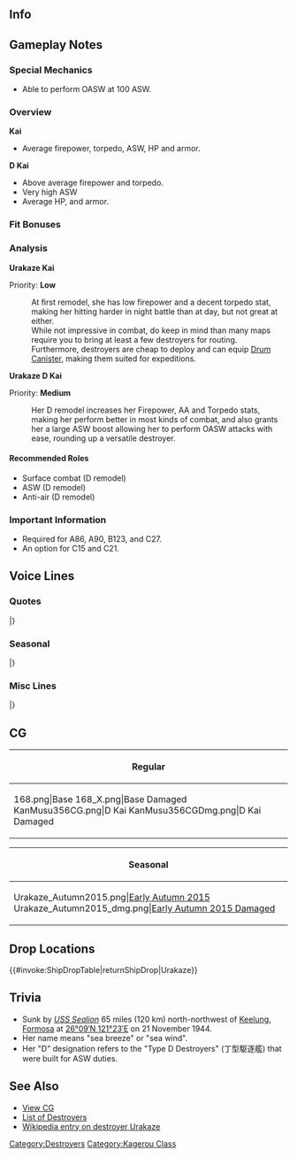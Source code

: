 ==Info==
{{KanmusuInfo|ID=168}}
{{KanmusuInfo|ID=168a}}
{{KanmusuInfo|ID=356}}

==Gameplay Notes==
===Special Mechanics===
* Able to perform OASW at 100 ASW.

===Overview===
'''Kai'''
* Average firepower, torpedo, ASW, HP and armor.  

'''D Kai'''
* Above average firepower and torpedo.
* Very high ASW
* Average HP, and armor.

===Fit Bonuses===
{{:{{BASEPAGENAME}}/Equipment Bonuses}}
{{clear}}

===Analysis===
'''Urakaze Kai'''

Priority: '''Low'''

:At first remodel, she has low firepower and a decent torpedo stat, making her hitting harder in night battle than at day, but not great at either.
:While not impressive in combat, do keep in mind than many maps require you to bring at least a few destroyers for routing.
:Furthermore, destroyers are cheap to deploy and can equip [[Drum Canister]], making them suited for expeditions.


'''Urakaze D Kai''' 

Priority: '''Medium'''
:Her D remodel increases her Firepower, AA and Torpedo stats, making her perform better in most kinds of combat, and also grants her a large ASW boost allowing her to perform OASW attacks with ease, rounding up a versatile destroyer.

====Recommended Roles====
* Surface combat (D remodel)
* ASW (D remodel)
* Anti-air (D remodel)

===Important Information===
* Required for A86, A90, B123, and C27.
* An option for C15 and C21.

==Voice Lines==
===Quotes===
{{ShipquoteHeader}}
{{ShipquoteKai
|scenario = Introduction
|origin = うち、浦風じゃ、よろしくね！
|translation = I'm Urakaze, cheers!<ref>She speaks in a Hiroshima dialect. Liberties have been taken with translation to try and reflect this.</ref>
|audio = Urakaze-Introduction.ogg
}}
{{ShipquoteKai
|scenario = Introduction
|kai3 = yes
|origin = うち、改陽炎型になったんよ。提督、聞いてるけ？うん、えいんよ、今日もよろしくじゃ。
|translation = I'm a remodelled Kagerou-class now. You listenin', Admiral? Yup, it's great. Cheers for today too.
|audio = UrakazeDKai-Intro.mp3
}}
{{ShipquoteKai
|scenario = Library
|origin = 生まれは大阪、所属は呉。
真珠湾からガダルカナルまで駆けまわったんじゃ。最期は金剛姉さんを護衛して台湾海峡… 
まぁ、もうどうにもならんなぁ…
|translation = I was born in Osaka but assign'd to Kure. 
I tromped all ova' from Pearl Harbor to Guadalcanal. Ma las' moments was escortin' Kongou-nee thru da Taiwan Straits.<ref>She was torpedoed by the [https://en.wikipedia.org/wiki/USS_Sealion_(SS-315) USS Sealion].</ref>
Ah wel', that'd be right...
|audio = Urakaze-Library.ogg
}}
{{ShipquoteKai
|scenario = Secretary 1
|origin = 提督さん、今日も元気じゃね。
|translation = Yer lookin' ripper today, Admiral.
|audio = Urakaze-Secretary_2.ogg
}}
{{ShipquoteKai
|scenario = Secretary 2
|origin = うちに、何か用。
|translation = Did ya need somethin'?
|audio = Urakaze-Secretary_1.ogg
}}
{{ShipquoteKai
|scenario = Secretary 2
|kai3 = yes
|origin = 浦風の出番じゃね。ええよ。
|translation = It's my turn now. Nice.
|audio = UrakazeDKai-Sec2.mp3
}}
{{ShipquoteKai
|scenario = Secretary 3
|origin = こら、どこ触っとるんじゃ。
|translation = Oy, where'd ya think yer touchin'?
|audio = Urakaze-Secretary_3.ogg
}}
{{ShipquoteKai
|scenario = Secretary Idle
|origin = ぅん…そろそろ出かけたいとこじゃな？
|translation = Hmmm... Can I go out soon?
|audio = Urakaze-Idle.ogg
}}
{{ShipquoteKai
|scenario = Secretary (Married)
|origin = 提督さん！無理は禁物やで！
|translation = Admiral! Ya can't push yerself!
|audio = Urakaze-Wedding_Line.ogg
}}
{{ShipquoteKai
|scenario = Secretary (Married)
|kai3 = yes
|origin = 提督、一緒にお散歩はどうじゃ？ん？うふ〜どうじゃ？
|translation = Wanna go for a stroll wit me, Admiral? Hmmm? Heh~ Well?
|audio =UrakazeDKai-SecMarried.mp3
}}
{{ShipquoteKai
|scenario = Wedding
|origin = 一日中頑張っとる提督を見てると、なんだかほっとけなくて…なっ！あまり、無理せんでね！
|translation = I jus' can't leave ya to be after watchin' ya work da whol' day... Admiral! Don't push yerself!
|audio = Urakaze-Wedding.ogg
}}
{{ShipquoteKai
|scenario = Player's Score
|origin = 提督さん？早く読んだ方がええよ。
|translation = Admiral? Ya better read it quick.
|audio = Urakaze-Looking_At_Scores.ogg
}}
{{ShipquoteKai
|scenario = Player's Score
|kai3 = yes
|origin = 情報け？うちに任せとき。えへぇ…ど…くい…ん…しょ…うん！
|translation = Intelligence? Leave it ta me. Hup... There... we...ngh... go... Here!
|audio = UrakazeDKai-PlayerScore.mp3
}}
{{ShipquoteKai
|scenario = Joining the Fleet
|origin = うちに任しとき！
|translation = I'll handle this!
|audio = Urakaze-Joining_A_Fleet.ogg
}}
{{ShipquoteKai
|scenario = Equipment 1
|origin = うちが強ければ、みんなを護れるけえね
|translation = If I'm strong, then I can protect all of ya!
|audio = Urakaze-Equipment_1.ogg
}}
{{ShipquoteKai
|scenario = Equipment 2
|origin = ちっと、かっこよくなったかな。
|translation = Do I look a bit good?
|audio = Urakaze-Equipment_2.ogg
}}
{{ShipquoteKai
|scenario = Equipment 2
|kai3 = yes
|origin = いい改修じゃけ。ええ塩梅じゃね。
|translation = This is a nice upgrade. Feelin' great.
|audio = UrakazeDKai-Equip2.mp3
}}
{{ShipquoteKai
|scenario = Equipment 3
|origin = 素敵じゃねぇ♪
|translation = What a beaut♪
|audio = Urakaze-Equipment_3.ogg
}}
{{ShipquoteKai
|scenario = Equipment 3
|kai = yes
|origin = まかしとき♪
|translation = Leave it ta me♪
|audio = UrakazeKai-Equipment_3.ogg
}}
{{ShipquoteKai
|scenario = Supply
|origin = 補給は大切じゃな。
|translation = Resupplies are important.
|audio = Urakaze-Supply.ogg
}}
{{ShipquoteKai
|scenario = Docking (Minor Damage)
|origin = 助かるわ～
|translation = 'ya saved me~
|audio = Urakaze-Docking_Minor.ogg
}}
{{ShipquoteKai
|scenario = Docking (Major Damage)
|origin = いや～、ぶち疲れたわ。
|translation = Whew~ I'm utterly knackered.
|audio = Urakaze-Docking_Major.ogg
}}
{{ShipquoteKai
|scenario = Construction
|origin = 新しい艦が入ってきたのう。
|translation = A new ship has joined up.
|audio = Urakaze-Construction.ogg
}}
{{ShipquoteKai
|scenario = Returning from Sortie
|origin = 作戦終了した艦隊があるよ。
|translation = A fleet has just finished an operation.
|audio = Urakaze-Returning_From_Sortie.ogg
}}
{{ShipquoteKai
|scenario = Starting a Sortie
|origin = さーて♪　浦風、出撃じゃ！
|translation = Right then~♪ I'm sortiein'!
|audio = Urakaze-Starting_A_Sortie.ogg
}}
{{ShipquoteKai
|scenario = Starting a Battle
|origin = 砲雷撃戦、開始じゃ！
|translation = Time to have a go at them!
|audio = Urakaze-Battle_Start.ogg
}}
{{ShipquoteKai
|scenario = Starting a Battle
|kai3 = yes
|origin = 対潜警戒は厳とせんと。ふん！
|translation = Gotta stay on anti-submarine alert. Humph!
|audio = UrakazeDKai-BattleStart.mp3
}}
{{ShipquoteKai
|scenario = Attack
|origin = おどりゃぁ。
|translation = Cunt!<ref>Odorya (おどりゃぁ) is a word in Hiroshima dialect that is the rudest 2nd person pronoun. Generally used on someone you're fighting.</ref>
|audio = Urakaze-Attack.ogg
}}
{{ShipquoteKai
|scenario = Night Battle Attack
|origin = そこ退けやー！
|translation = Have at 'em~!
|audio = Urakaze-Night_Attack.ogg
}}
{{ShipquoteKai
|scenario = Night Battle
|origin = 邪魔じゃけえ！
|translation = Yer in da way!
|audio = Urakaze-Night_Battle.ogg
}}
{{ShipquoteKai
|scenario = MVP
|origin = 心配いらんよ。ウチがついておるからこの艦隊は大丈夫じゃて！
|translation = Don't ya worry 'bout a thin'. Dis fleet'll be right as long as I'm here!
|audio = Urakaze-MVP.ogg
}}
{{ShipquoteKai
|scenario = Minor Damage 1
|origin = いやぁっ！ちっと失敗…！
|translation = No~! I messed up a little...!
|audio = Urakaze-Minor_Damage_1.ogg
}}
{{ShipquoteKai
|scenario = Minor Damage 2
|origin = いったったぁ！
|translation = Owowow!
|audio = Urakaze-Minor_Damage_2.ogg
}}
{{ShipquoteKai
|scenario = Major Damage
|origin = 砲塔へしゃげとるし、ボロボロになってしもうた…
|translation = Ma turrets're damaged and I'm all buggered up...
|audio = Urakaze-Major_Damage.ogg
}}
{{ShipquoteKai
|scenario = Sunk
|origin = うちに構わず、早くここから離脱したほうが…ええ…
|translation = It's best not ta worry 'bout me and get outta here right quick... alright...
|audio = Urakaze-Sunk.ogg
}}
|} <references/>

{{clear}}

===Seasonal===
{{SeasonalHeaderOld}}
{{SeasonalQuote
|scenario = [[Seasonal/New_Year_2015|New Year 2015]]
|origin = 提督、謹賀新年じゃけぇ。今年もよろしゅうね！
|translation =	Happy New Year, Admiral. Treat me well this year too!
|audio = Urakaze_2015newyear.ogg
|notes = 
}}
{{SeasonalQuote
|scenario = [[Seasonal/Setsubun_2016|Setsubun 2016]]
|origin = 提督？なんでうちに豆を投げるんじゃ？怒らんけぇ言うてみ？ん？んー？
|translation =	Admiral? Why are you throwing beans at me? I won’t get angry so tell me? Hmm? Hmmmm?
|audio = Urakaze_Setsubun_2016_Sec1.ogg
|notes = 
}}
{{SeasonalQuote
|scenario = [[Seasonal/Early_Autumn_2015_Seasonal_Update|Early Autumn 2015]]
|origin = 提督、秋やねぇ。よかったら一緒に鎮守府の秋祭りに……。あぁ、忙しかったら、浜風と行くけぇ。あぁ、そお。うふふ〜
|translation =	It’s autumn, Admiral. If you don’t mind, will you accompany me to the Naval Base Autumn Festival… Ah, if you’re busy I’ll go with Hamakaze. Ah, I see. Ufufu~
|audio = Urakaze_Early_Autumn2015_(1).ogg
|notes =Secretary 1
}}
{{SeasonalQuote
|scenario = [[Seasonal/Early_Autumn_2015_Seasonal_Update|Early Autumn 2015]]
|origin = 提督、ウチ祭りの射的は得意なんやぁ。どれがほしいけぇ？ウチが取っちゃるけぇ、まかしときぃ。
|translation =	I’m good at the festival shooting gallery, Admiral. Which prize do you want? Leave it to me, I’ll get it.
|audio = Urakaze_Early_Autumn2015_(2).ogg
|notes =Secretary 2
}}
{{SeasonalQuote
|scenario = [[Seasonal/Christmas_2015|Christmas 2015]]
|origin = クリスマスじゃけね。うちも色々作ってみたけいな。お味はどうじゃ？
|translation =	It’s Christmas. I want to try making lots of things. How’s it taste?
|audio = Urakaze_Christmas_2015_Sec1.ogg
|notes =
}}
{{SeasonalQuote
|scenario = [[Seasonal/End_of_Year_2015|End of Year 2015]]
|origin = もう師走になってしもた。大掃除終わったら、お節の準備も…うちに任せとき。あぁ、磯風？手伝って。
|translation =	It’s already December. Once I’m done with spring cleaning, I need to get the New Year’s food ready… Leave it to me. Ah, Isokaze? Gimme a hand.
|audio = Urakaze_Year_End_2015_Sec1.ogg
|notes = 
}}
{{SeasonalQuote
|scenario = [[Seasonal/Valentine%27s_Day_2016|Valentine’s Day 2016]]
|origin = うち、チョコ作ったんじゃ♥提督、よかったら食べても…ええんよ？
|translation =	I made some chocolates for you ♥. Admiral, it’s fine for you to have some… you know?
|audio = Urakaze_Valentine_Sec1.ogg
|notes = 
}}
{{SeasonalQuote
|scenario = [[Seasonal/White_Day_2016|White Day 2016]]
|origin = えぇ、これ、チョコのお返しに？あぁ…提督、素敵じゃねぇ♪
|translation =	Eh, is this in return for the chocolates? Ah… It’s lovely, Admiral♪
|audio = Urakaze_White_Day_2016.ogg
|notes = 
}}
{{SeasonalQuote
|scenario = [[Seasonal/Third_Anniversary|3rd Anniversary]]
|origin = 提督、三周年じゃっけ！本真驚きやね。うちも嬉しんじゃん～んふふ～
|translation =	It’s the 3rd Anniversary, Admiral! It really surprised me. I’m happy. Ufufu~
|audio = Urakaze_3rd_Anniversary_Sec1.mp3
|notes = 
}}
{{SeasonalQuote
|scenario = [[Seasonal/Rainy_Season_2016|Rainy Season 2016]]
|origin = 雨…梅雨じゃねぇ…。紫陽花の花、綺麗じゃね。うち、好きなんじゃ♪
|translation =	It’s raining… It’s the rainy season now… The hydrangeas are beautiful. I like them♪
|audio = Urakaze_Rainy_Season_2016_Sec1.mp3
|notes = 
}}
{{SeasonalQuote
|scenario = [[Seasonal/Coming_of_Spring_2017|Spring 2017]]
|origin = 提督、春じゃな。春はぽかぽかして気持ちいよね？十七駆でのお花見をいいね。
|translation =	It’s spring, Admiral. The warmth of spring feels nice right? It’d be nice to go cherry blossom viewing with DesDiv17.
|audio = Urakaze_Spring_2017_Sec1.mp3
|notes = 
}}
{{SeasonalQuote
|scenario = [[Seasonal/Saury_2018|Saury 2018]]
|origin = 秋刀魚やろ？お任せとき。塩焼き？お刺身？えぇ、料理じゃなくて、取るの？えへぇ、それも、お任せとき。
|translation =	You want saury? Leave it to me. Would you like it salt-grilled? Or as sashimi? Eh, you meant fishing for it and not cooking? Ehe, you can leave that to me too.
|audio = Urakaze_Sec1_Saury_2018.mp3
|notes = 
}}
{{SeasonalQuote
|scenario = [[Seasonal/Late_Autumn_2018|Late Autumn 2018]]
|origin = よーし、今年の秋も大漁じゃ。うち、狙い撃ちは得意なんよ。提督、この後は空いとるけ。えへぇ、じゃあうちと…うん、うん、た、食べ比べじゃ。
|translation =	Alright, A big catch this autumn too. I'm really good at sharpshooting you know. Are you free afterwards, Admiral? Ehe, then we should... Uhm, uhh, I-I think I'll just go have a taste of everything.
|audio = Urakaze_Late_Autumn_2018_Sec1.mp3
|notes = 
}}
{{SeasonalQuote
|scenario = [[Seasonal/Sixth_Anniversary|6th Anniversary]]
|origin = 提督、うちら六周年じゃけ。ほんまに驚きやね。そうじゃ、うちも嬉しいじゃ。うふぅ、二人でお祝いじゃね？
|translation =	Admiral, it's our 6th Anniversary. I was really surprised. That's right, I'm happy too. Ufu, shall we celebrate together?
|audio = Urakaze_6th_Anniversary_Sec2.mp3
|notes = Secretary 2
}}
{{SeasonalQuote
|scenario = [[Seasonal/Seventh_Anniversary|7th Anniversary]]
|origin = 提督、七周年じゃけ。うちらほんまに驚きやね。うちら、嬉しいんじゃよ。二人で、お祝い、せんとね。
|translation =	Admiral, it's the 7th Anniversary? It really came as a shock. I'm happy though. Let's celebrate together alright?
|audio = Urakaze_7th_Anniversary_Secretary_2.mp3
|notes = Secretary 2
}}
{{SeasonalQuote
|scenario = [[Seasonal/Eighth_Anniversary|8th Anniversary]]
|origin = 提督、ついに八周年じゃけ。ほんまにびっくりやね。うちら、ずっと一緒じゃね？提督？…聞いとるん？
|translation =	Admiral, it's the 8th Anniversary. It really surprised me. We'll be together forever right? Admiral? ...Are you listening?
|audio = Urakaze_8th Anniversary_Secretary_1.mp3
|notes = 
}}
|}<references/>

{{clear}}

===Misc Lines===
{{SeasonalHeaderOld}}
{{SeasonalQuote
|scenario = [[Seasonal/Final_Battle|Eve of the Final Battle 2018]]
|origin = 浜風、艦隊の塩梅は、どがいなね？
|translation =	How’s the condition of the fleet, Hamakaze?
|audio = Urakaze_Kantai_Kessen_2018_Sec2.mp3
|notes = Secretary 2
}}
{{SeasonalQuote
|scenario = [[Seasonal/Final_Battle|Final Battle 2018]]
|origin = いよいよ、うちらも…行くんじゃねぇ？
|translation =	It’s finally time… for us to go too, right?
|audio = Urakaze_Kantai_Kessen_2018_Sec2b.mp3
|notes = Secretary 2
}}
{{SeasonalQuote
|scenario = [[Seasonal/Final_Battle|Final Battle 2018]]
|origin = 浜風、うちより先に沈んだら、あかんよ。聞いてるけ？
|translation =	You can’t sink before I do, Hamakaze. Got that?
|audio = Urakaze_Kantai_Kessen_2018_Sec3.mp3
|notes = Secretary 3
}}
{{SeasonalQuote
|scenario = [[Seasonal/Final_Battle|Final Battle 2018]]
|origin = 矢矧さん、了解じゃ！十戦隊、一七駆、好機を捉え突撃します！磯風、浜風、雪姉、いい？
|translation =	Roger that, Yahagi! 10th Squadron, DesDiv17; seizing the opportunity to charge in! Isokaze, Hamakaze, Yuki-nee; ready?
|audio = Urakaze _Kantai_Kessen_2018_JoinFleet.mp3
|notes = Joining the Fleet
}}
{{SeasonalQuote
|scenario = [[Seasonal/Final_Battle|Final Battle 2018]]
|origin = うあぁー！うぐぅ、沈むわけ...
|translation =	Aaaaargh! Urgh, I won’t sink…
|audio = Urakaze _Kantai_Kessen_2018_MinorDmg1.mp3
|notes = Minor Damage 1
}}
{{SeasonalQuote
|scenario = [[Seasonal/Final_Battle|Homecoming 2018]]
|origin = 金剛さん、みんな、警戒を厳に…夜の海は危なっけ。帰り道も気っつけんっと。
|translation =	Kongou, everyone; be on your guard… the night sea is dangerous. We’ll need to be careful on the way home too.
|audio = Urakaze_Homecoming_2018_Sec1.mp3
|notes = 
}}
{{SeasonalQuote
|scenario = [[Spring 2019 Event]]
|origin = 十七駆、好機を捕らえ、突撃します！
|translation = DesDiv 17, seizing the opportunity to attack!	
|audio = Urakaze_DKai-Friend_Fleet_1.mp3
|notes = Friend Fleet Line
}}
|}<references/>

{{clear}}

==CG==
{| class="mw-collapsible mw-collapsed wikitable" style="width: 100%;"
!Regular
|-
|<gallery>
168.png|Base
168_X.png|Base Damaged
KanMusu356CG.png|D Kai
KanMusu356CGDmg.png|D Kai Damaged
</gallery>
|}

{| class="mw-collapsible mw-collapsed wikitable" style="width: 100%;"
!Seasonal
|-
|<gallery>
Urakaze_Autumn2015.png|[[Seasonal/Early_Autumn_2015_Seasonal_Update|Early Autumn 2015]]
Urakaze_Autumn2015_dmg.png|[[Seasonal/Early_Autumn_2015_Seasonal_Update|Early Autumn 2015 Damaged]]
</gallery>
|}

==Drop Locations==
{{#invoke:ShipDropTable|returnShipDrop|Urakaze}}

==Trivia==
*Sunk by ''[[wikipedia:USS Sealion (SS-315)|USS Sealion]]'' 65 miles (120 km) north-northwest of [[wikipedia:Keelung|Keelung]], [[wikipedia:Taiwan|Formosa]] at [http://tools.wmflabs.org/geohack/geohack.php?pagename=Japanese_destroyer_Urakaze&params=26_09_N_121_23_E_ 26°09′N 121°23′E] on 21 November 1944.
*Her name means "sea breeze" or "sea wind".
*Her "D" designation refers to the "Type D Destroyers" (丁型駆逐艦) that were built for ASW duties.

==See Also==
*[[{{PAGENAMEE}}/Gallery|View {{PAGENAME}} CG]]
*[[EliteDD|List of Destroyers]]
*[[wikipedia:Japanese_destroyer_Urakaze|Wikipedia entry on destroyer Urakaze]]
{{Shiplist}}
[[Category:Destroyers]]
[[Category:Kagerou Class]]